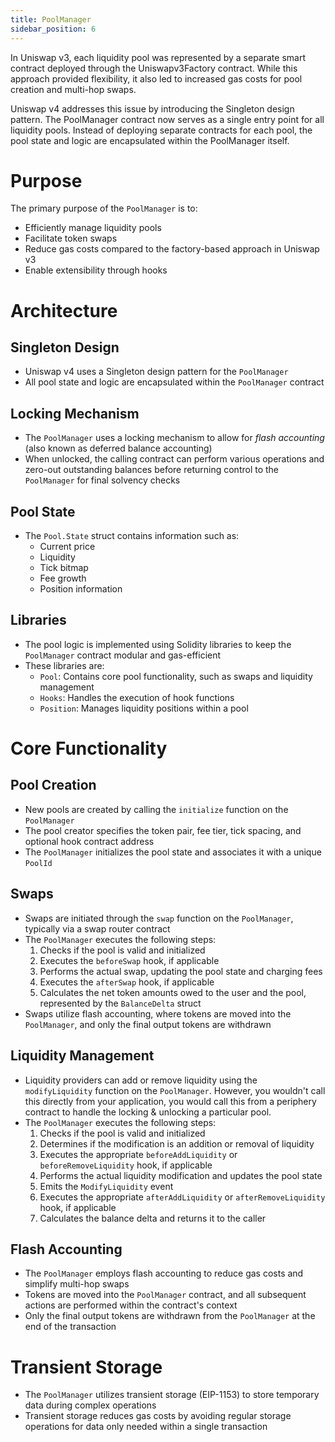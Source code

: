```yaml
---
title: PoolManager
sidebar_position: 6
---
```


In Uniswap v3, each liquidity pool was represented by a separate smart contract deployed through the Uniswapv3Factory contract. While this approach provided flexibility, it also led to increased gas costs for pool creation and multi-hop swaps.

Uniswap v4 addresses this issue by introducing the Singleton design pattern. The PoolManager contract now serves as a single entry point for all liquidity pools. Instead of deploying separate contracts for each pool, the pool state and logic are encapsulated within the PoolManager itself.

# Purpose

The primary purpose of the `PoolManager` is to:

- Efficiently manage liquidity pools
- Facilitate token swaps
- Reduce gas costs compared to the factory-based approach in Uniswap v3
- Enable extensibility through hooks

# Architecture

## Singleton Design

- Uniswap v4 uses a Singleton design pattern for the `PoolManager`
- All pool state and logic are encapsulated within the `PoolManager` contract

## Locking Mechanism

- The `PoolManager` uses a locking mechanism to allow for _flash accounting_ (also known as deferred balance accounting)
- When unlocked, the calling contract can perform various operations and zero-out outstanding balances before returning control to the `PoolManager` for final solvency checks

## Pool State

- The `Pool.State` struct contains information such as:
    - Current price
    - Liquidity
    - Tick bitmap
    - Fee growth
    - Position information

## Libraries

- The pool logic is implemented using Solidity libraries to keep the `PoolManager` contract modular and gas-efficient
- These libraries are:
    - `Pool`: Contains core pool functionality, such as swaps and liquidity management
    - `Hooks`: Handles the execution of hook functions
    - `Position`: Manages liquidity positions within a pool

# Core Functionality

## Pool Creation

- New pools are created by calling the `initialize` function on the `PoolManager`
- The pool creator specifies the token pair, fee tier, tick spacing, and optional hook contract address
- The `PoolManager` initializes the pool state and associates it with a unique `PoolId`

## Swaps

- Swaps are initiated through the `swap` function on the `PoolManager`, typically via a swap router contract
- The `PoolManager` executes the following steps:
    1. Checks if the pool is valid and initialized
    2. Executes the `beforeSwap` hook, if applicable
    3. Performs the actual swap, updating the pool state and charging fees
    4. Executes the `afterSwap` hook, if applicable
    5. Calculates the net token amounts owed to the user and the pool, represented by the `BalanceDelta` struct
- Swaps utilize flash accounting, where tokens are moved into the `PoolManager`, and only the final output tokens are withdrawn

## Liquidity Management

- Liquidity providers can add or remove liquidity using the `modifyLiquidity` function on the `PoolManager`. However, you wouldn't call this directly from your application, you would call this from a periphery contract to handle the locking & unlocking a particular pool. 
- The `PoolManager` executes the following steps:
    1. Checks if the pool is valid and initialized
    2. Determines if the modification is an addition or removal of liquidity
    3. Executes the appropriate `beforeAddLiquidity` or `beforeRemoveLiquidity` hook, if applicable
    4. Performs the actual liquidity modification and updates the pool state
    5. Emits the `ModifyLiquidity` event
    6. Executes the appropriate `afterAddLiquidity` or `afterRemoveLiquidity` hook, if applicable
    7. Calculates the balance delta and returns it to the caller

## Flash Accounting

- The `PoolManager` employs flash accounting to reduce gas costs and simplify multi-hop swaps
- Tokens are moved into the `PoolManager` contract, and all subsequent actions are performed within the contract's context
- Only the final output tokens are withdrawn from the `PoolManager` at the end of the transaction

# Transient Storage

- The `PoolManager` utilizes transient storage (EIP-1153) to store temporary data during complex operations
- Transient storage reduces gas costs by avoiding regular storage operations for data only needed within a single transaction